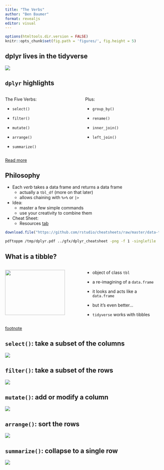 ```yaml
---
title: "The Verbs"
author: "Ben Baumer"
format: revealjs
editor: visual
---
```


```r
options(htmltools.dir.version = FALSE)
knitr::opts_chunk$set(fig.path = 'figures/', fig.height = 5)
```

## dplyr lives in the tidyverse

![](https://raw.githubusercontent.com/tidyverse/dplyr/master/man/figures/logo.png){fig-align="center"}

## `dplyr` highlights

::: columns
::: {.column width="50%"}
The Five Verbs:

-   `select()`

-   `filter()`

-   `mutate()`

-   `arrange()`

-   `summarize()`
:::

::: {.column width="50%"}
Plus:

-   `group_by()`

-   `rename()`

-   `inner_join()`

-   `left_join()`
:::
:::

[Read more](https://r4ds.had.co.nz/transform.html)

## Philosophy

-   Each *verb* takes a data frame and returns a data frame
    -   actually a `tbl_df` (more on that later)
    -   allows chaining with `%>%` or `|>`
-   Idea:
    -   master a few simple commands
    -   use your creativity to combine them
-   Cheat Sheet:
    -   Resources [tab](/Resources.html)

```r
download.file("https://github.com/rstudio/cheatsheets/raw/master/data-transformation.pdf", destfile = "/tmp/dplyr.pdf")
```

```bash
pdftoppm /tmp/dplyr.pdf ../gfx/dplyr_cheatsheet -png -f 1 -singlefile
```

## What is a tibble?

::: columns
::: {.column width="50%"}
![](http://hexb.in/hexagons/tibble.png){width="90%"}
:::

::: {.column width="50%"}
-   object of class `tbl`

-   a re-imagining of a `data.frame`

-   it looks and acts like a `data.frame`

-   but it's even better...

-   `tidyverse` works with tibbles
:::
:::

[footnote](https://r4ds.had.co.nz/tibbles.html)

## `select()`: take a subset of the **columns**

![](/images/select.png)

## `filter()`: take a subset of the **rows**

![](/images/filter.png)

## `mutate()`: add or modify a **column**

![](/images/mutate.png)

## `arrange()`: sort the **rows**

![](/images/arrange.png)

## `summarize()`: collapse to **a single row**

![](/images/summarise.png)

